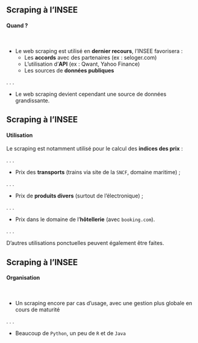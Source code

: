 ## Scraping à l'INSEE

#### Quand ? 

<br>

- Le web scraping est utilisé en __dernier recours__, l'INSEE favorisera :
    + Les [__accords__]{.blue2} avec des partenaires (ex : seloger.com)
    + L'utilisation d'[__API__]{.blue2} (ex : Qwant, Yahoo Finance)
    + Les sources de [__données publiques__]{.blue2}

. . .

- Le web scraping devient cependant une source de données grandissante.


## Scraping à l'INSEE

#### Utilisation

Le scraping est notamment utilisé pour le calcul des [__indices des prix__]{.blue2} :

. . .

- Prix des __transports__ (trains via site de la `SNCF`, domaine maritime) ;

. . .

- Prix de __produits divers__ (surtout de l'électronique) ;

. . .

- Prix dans le domaine de l'__hôtellerie__ (avec `booking.com`).

. . .

D'autres utilisations ponctuelles peuvent également être faites.


## Scraping à l'INSEE

#### Organisation


<br>

- Un scraping encore par cas d'usage, avec une gestion plus globale en cours de maturité

. . .

- Beaucoup de `Python`, un peu de `R` et de `Java`
